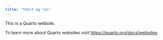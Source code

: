 ```yaml
---
title: "Tekst og tal"
---
```


This is a Quarto website.

To learn more about Quarto websites visit <https://quarto.org/docs/websites>.
